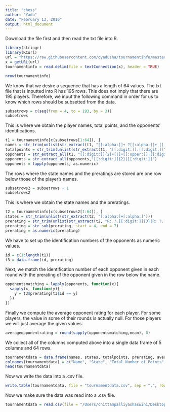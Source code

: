 ```yaml
---
title: "chess"
author: "Yadu"
date: "February 13, 2016"
output: html_document
---
```


Download the file first and then read the txt file into R.

```r
library(stringr)
library(RCurl)
url = "https://raw.githubusercontent.com/cyadusha/tournamentinfo/master/tournamentinfo.txt"
x = getURL(url)
tournamentinfo = read.delim(file = textConnection(x), header = TRUE)
```

```r
nrow(tournamentinfo)
```

We know that we desire a sequence that has a length of 64 values. The txt file that is inputted into R has 195 rows. This does not imply that there are 195 players. Therefore, we input the following command in order for us to know which rows should be subsetted from the data. 

```r
subsetrows = c(seq(from = 4, to = 193, by = 3))
subsetrows
```

This is where we obtain the player names, total points, and the opponents' identifications.

```r
t1 = tournamentinfo[c(subsetrows[1:64]), ]
names = str_trim(unlist(str_extract(t1, "[[:alpha:]]+ ?[[:alpha:]]+ [[:alpha:]]+")))
totalpoints = str_trim(unlist(str_extract(t1, "[[:digit:]].[[:digit:]]")))
opponents = str_extract_all(t1, "[[:digit:]]{2}+[|]+[[:upper:]]|[[:digit:]]+[|]+[[:upper:]]|[[:digit:]]+[|]")
opponents = str_extract_all(opponents,"[[:digit:]]{2}|[[:digit:]]")
opponents = lapply(opponents, as.numeric)
```

The rows where the state names and the preratings are stored are one row below those of the player's names. 

```r
subsetrows2 = subsetrows + 1
subsetrows2
```

This is where we obtain the state names and the preratings. 

```r
t2 = tournamentinfo[c(subsetrows2[1:64]), ] 
states = str_trim(unlist(str_extract(t2, "[:alpha:]+[:alpha:]")))
prerating = str_trim(unlist(str_extract(t2, "R: ?.[[:digit:]]{3}|R: ?.[[:digit:]]{4}")))
prerating = str_sub(prerating, start = 4, end = 7)
prerating = as.numeric(prerating)
```

We have to set up the identification numbers of the opponents as numeric values. 

```r
id = c(1:length(t1))
t3 = data.frame(id, prerating)
```

Next, we match the identification number of each opponent given in each round with the prerating of the opponent given in the row below the name.

```r
opponentsmatching = lapply(opponents, function(x){
  sapply(x, function(y){
    y = t3$prerating[t3$id == y] 
  })
})
```

Finally we compute the average opponent rating for each player. For some players, the value in some of their rounds is actually null. For those players we will just average the given values. 

```r
averageopponentrating = round(sapply(opponentsmatching,mean), 0)
```

We collect all of the columns computed above into a single data frame of 5 columns and 64 rows.

```r
tournamentdata = data.frame(names, states, totalpoints, prerating, averageopponentrating)
colnames(tournamentdata) = c("Name", "State", "Total Number of Points", "Pre-Rating", "Average Pre-Rating of Opponents")
head(tournamentdata)
```

Now we write the data into a .csv file.

```r
write.table(tournamentdata, file = "tournamentdata.csv", sep = ",", row.names = FALSE)
```

Now we make sure the data was read into a .csv file. 

```r
tournamentdata = read.csv(file = "/Users/chittampalliyashaswini/Desktop/Yadu/tournamentdata.csv", sep = ",", header = TRUE)
```